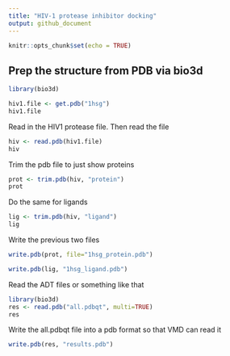 ```yaml
---
title: "HIV-1 protease inhibitor docking"
output: github_document
---
```


```r
knitr::opts_chunk$set(echo = TRUE)
```

## Prep the structure from PDB via bio3d

```r
library(bio3d)

hiv1.file <- get.pdb("1hsg")
hiv1.file
```

Read in the HIV1 protease file. Then read the file

```r
hiv <- read.pdb(hiv1.file)
hiv
```

Trim the pdb file to just show proteins

```r
prot <- trim.pdb(hiv, "protein")
prot
```

Do the same for ligands

```r
lig <- trim.pdb(hiv, "ligand")
lig
```

Write the previous two files 

```r
write.pdb(prot, file="1hsg_protein.pdb")  

write.pdb(lig, "1hsg_ligand.pdb")
```

Read the ADT files or something like that

```r
library(bio3d) 
res <- read.pdb("all.pdbqt", multi=TRUE)
res
```

Write the all.pdbqt file into a pdb format so that VMD can read it
```r
write.pdb(res, "results.pdb")
```

